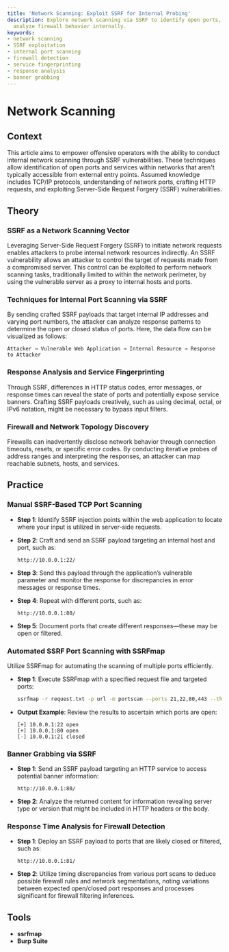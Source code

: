 ```yaml
---
title: 'Network Scanning: Exploit SSRF for Internal Probing'
description: Explore network scanning via SSRF to identify open ports, services, and
  analyze firewall behavior internally.
keywords:
- network scanning
- SSRF exploitation
- internal port scanning
- firewall detection
- service fingerprinting
- response analysis
- banner grabbing
---
```


# Network Scanning

## Context

This article aims to empower offensive operators with the ability to conduct internal network scanning through SSRF vulnerabilities. These techniques allow identification of open ports and services within networks that aren't typically accessible from external entry points. Assumed knowledge includes TCP/IP protocols, understanding of network ports, crafting HTTP requests, and exploiting Server-Side Request Forgery (SSRF) vulnerabilities.

## Theory

### SSRF as a Network Scanning Vector

Leveraging Server-Side Request Forgery (SSRF) to initiate network requests enables attackers to probe internal network resources indirectly. An SSRF vulnerability allows an attacker to control the target of requests made from a compromised server. This control can be exploited to perform network scanning tasks, traditionally limited to within the network perimeter, by using the vulnerable server as a proxy to internal hosts and ports.

### Techniques for Internal Port Scanning via SSRF

By sending crafted SSRF payloads that target internal IP addresses and varying port numbers, the attacker can analyze response patterns to determine the open or closed status of ports. Here, the data flow can be visualized as follows:

```
Attacker → Vulnerable Web Application → Internal Resource → Response to Attacker
```

### Response Analysis and Service Fingerprinting

Through SSRF, differences in HTTP status codes, error messages, or response times can reveal the state of ports and potentially expose service banners. Crafting SSRF payloads creatively, such as using decimal, octal, or IPv6 notation, might be necessary to bypass input filters.

### Firewall and Network Topology Discovery

Firewalls can inadvertently disclose network behavior through connection timeouts, resets, or specific error codes. By conducting iterative probes of address ranges and interpreting the responses, an attacker can map reachable subnets, hosts, and services.

## Practice

### Manual SSRF-Based TCP Port Scanning

- **Step 1**: Identify SSRF injection points within the web application to locate where your input is utilized in server-side requests.
- **Step 2**: Craft and send an SSRF payload targeting an internal host and port, such as:

    ```http
    http://10.0.0.1:22/
    ```

- **Step 3**: Send this payload through the application’s vulnerable parameter and monitor the response for discrepancies in error messages or response times.
- **Step 4**: Repeat with different ports, such as:

    ```http
    http://10.0.0.1:80/
    ```

- **Step 5**: Document ports that create different responses—these may be open or filtered.

### Automated SSRF Port Scanning with SSRFmap

Utilize SSRFmap for automating the scanning of multiple ports efficiently.

- **Step 1**: Execute SSRFmap with a specified request file and targeted ports:

    ```bash
    ssrfmap -r request.txt -p url -m portscan --ports 21,22,80,443 --threads 5
    ```

- **Output Example**: Review the results to ascertain which ports are open:

    ```text
    [+] 10.0.0.1:22 open
    [+] 10.0.0.1:80 open
    [-] 10.0.0.1:21 closed
    ```

### Banner Grabbing via SSRF

- **Step 1**: Send an SSRF payload targeting an HTTP service to access potential banner information:

    ```http
    http://10.0.0.1:80/
    ```

- **Step 2**: Analyze the returned content for information revealing server type or version that might be included in HTTP headers or the body.

### Response Time Analysis for Firewall Detection

- **Step 1**: Deploy an SSRF payload to ports that are likely closed or filtered, such as:

    ```http
    http://10.0.0.1:81/
    ```

- **Step 2**: Utilize timing discrepancies from various port scans to deduce possible firewall rules and network segmentations, noting variations between expected open/closed port responses and processes significant for firewall filtering inferences.

## Tools

- **ssrfmap**
- **Burp Suite**